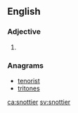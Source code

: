 ==English==

===Adjective===
{{head|en|adjective comparative form}}

# {{en-comparative of|snotty}}

===Anagrams===
* [[tenorist#English|tenorist]]
* [[tritones#English|tritones]]

[[ca:snottier]]
[[sv:snottier]]